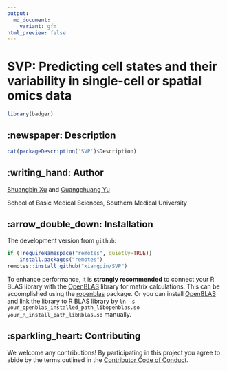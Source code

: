 ```yaml
---
output: 
  md_document:
    variant: gfm
html_preview: false
---
```


<!-- README.md is generated from README.Rmd. Please edit that file -->

# SVP: Predicting cell states and their variability in single-cell or spatial omics data

```r
library(badger)
```

## :newspaper: Description

```r
cat(packageDescription('SVP')$Description)
```

## :writing_hand: Author

[Shuangbin Xu](https://github.com/xiangpin) and [Guangchuang Yu](https://guangchuangyu.github.io)

School of Basic Medical Sciences, Southern Medical University

## :arrow_double_down: Installation

The development version from `github`:

```r
if (!requireNamespace("remotes", quietly=TRUE))
    install.packages("remotes")
remotes::install_github("xiangpin/SVP")
```

To enhance performance, it is **strongly recommended** to connect your R BLAS library with the 
[OpenBLAS](https://github.com/OpenMathLib/OpenBLAS) library for matrix calculations.
This can be accomplished using the [ropenblas](https://prdm0.github.io/ropenblas/) package.
Or you can install [OpenBLAS](https://github.com/OpenMathLib/OpenBLAS) and link the library 
to R BLAS library by `ln -s your_openblas_installed_path_libopenblas.so your_R_install_path_libRblas.so`
manually.

## :sparkling_heart: Contributing

We welcome any contributions! By participating in this project you agree to abide
by the terms outlined in the [Contributor Code of Conduct](CONDUCT.md).
